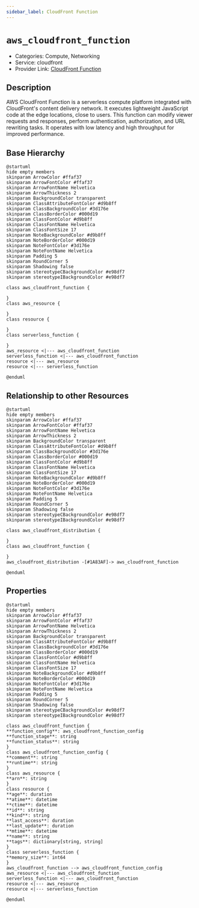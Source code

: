 ```yaml
---
sidebar_label: CloudFront Function
---
```


# `aws_cloudfront_function`

- Categories: Compute, Networking
- Service: cloudfront
- Provider Link: [CloudFront Function](https://docs.aws.amazon.com/AmazonCloudFront/latest/DeveloperGuide/cloudfront-functions.html)

## Description

AWS CloudFront Function is a serverless compute platform integrated with CloudFront's content delivery network. It executes lightweight JavaScript code at the edge locations, close to users. This function can modify viewer requests and responses, perform authentication, authorization, and URL rewriting tasks. It operates with low latency and high throughput for improved performance.

## Base Hierarchy

<ZoomPanPinch>

```kroki imgType="plantuml" imgAlt="Hierarchy of CloudFront Function"
@startuml
hide empty members
skinparam ArrowColor #ffaf37
skinparam ArrowFontColor #ffaf37
skinparam ArrowFontName Helvetica
skinparam ArrowThickness 2
skinparam BackgroundColor transparent
skinparam ClassAttributeFontColor #d9b8ff
skinparam ClassBackgroundColor #3d176e
skinparam ClassBorderColor #000d19
skinparam ClassFontColor #d9b8ff
skinparam ClassFontName Helvetica
skinparam ClassFontSize 17
skinparam NoteBackgroundColor #d9b8ff
skinparam NoteBorderColor #000d19
skinparam NoteFontColor #3d176e
skinparam NoteFontName Helvetica
skinparam Padding 5
skinparam RoundCorner 5
skinparam Shadowing false
skinparam stereotypeCBackgroundColor #e98df7
skinparam stereotypeIBackgroundColor #e98df7

class aws_cloudfront_function {

}
class aws_resource {

}
class resource {

}
class serverless_function {

}
aws_resource <|--- aws_cloudfront_function
serverless_function <|--- aws_cloudfront_function
resource <|--- aws_resource
resource <|--- serverless_function

@enduml
```

</ZoomPanPinch>

## Relationship to other Resources

<ZoomPanPinch>

```kroki imgType="plantuml" imgAlt="Diagram of CloudFront Function resource relationships"
@startuml
hide empty members
skinparam ArrowColor #ffaf37
skinparam ArrowFontColor #ffaf37
skinparam ArrowFontName Helvetica
skinparam ArrowThickness 2
skinparam BackgroundColor transparent
skinparam ClassAttributeFontColor #d9b8ff
skinparam ClassBackgroundColor #3d176e
skinparam ClassBorderColor #000d19
skinparam ClassFontColor #d9b8ff
skinparam ClassFontName Helvetica
skinparam ClassFontSize 17
skinparam NoteBackgroundColor #d9b8ff
skinparam NoteBorderColor #000d19
skinparam NoteFontColor #3d176e
skinparam NoteFontName Helvetica
skinparam Padding 5
skinparam RoundCorner 5
skinparam Shadowing false
skinparam stereotypeCBackgroundColor #e98df7
skinparam stereotypeIBackgroundColor #e98df7

class aws_cloudfront_distribution {

}
class aws_cloudfront_function {

}
aws_cloudfront_distribution -[#1A83AF]-> aws_cloudfront_function

@enduml
```

</ZoomPanPinch>

## Properties

<ZoomPanPinch>

```kroki imgType="plantuml" imgAlt="Diagram of CloudFront Function data model"
@startuml
hide empty members
skinparam ArrowColor #ffaf37
skinparam ArrowFontColor #ffaf37
skinparam ArrowFontName Helvetica
skinparam ArrowThickness 2
skinparam BackgroundColor transparent
skinparam ClassAttributeFontColor #d9b8ff
skinparam ClassBackgroundColor #3d176e
skinparam ClassBorderColor #000d19
skinparam ClassFontColor #d9b8ff
skinparam ClassFontName Helvetica
skinparam ClassFontSize 17
skinparam NoteBackgroundColor #d9b8ff
skinparam NoteBorderColor #000d19
skinparam NoteFontColor #3d176e
skinparam NoteFontName Helvetica
skinparam Padding 5
skinparam RoundCorner 5
skinparam Shadowing false
skinparam stereotypeCBackgroundColor #e98df7
skinparam stereotypeIBackgroundColor #e98df7

class aws_cloudfront_function {
**function_config**: aws_cloudfront_function_config
**function_stage**: string
**function_status**: string
}
class aws_cloudfront_function_config {
**comment**: string
**runtime**: string
}
class aws_resource {
**arn**: string
}
class resource {
**age**: duration
**atime**: datetime
**ctime**: datetime
**id**: string
**kind**: string
**last_access**: duration
**last_update**: duration
**mtime**: datetime
**name**: string
**tags**: dictionary[string, string]
}
class serverless_function {
**memory_size**: int64
}
aws_cloudfront_function --> aws_cloudfront_function_config
aws_resource <|--- aws_cloudfront_function
serverless_function <|--- aws_cloudfront_function
resource <|--- aws_resource
resource <|--- serverless_function

@enduml
```

</ZoomPanPinch>
